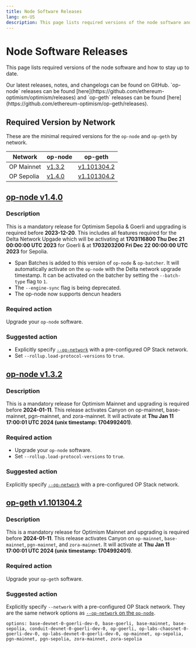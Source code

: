 ```yaml
---
title: Node Software Releases
lang: en-US
description: This page lists required versions of the node software and how to stay up to date.
---
```



# Node Software Releases

This page lists required versions of the node software and how to stay up to date.

<Callout type="info">
  Our latest releases, notes, and changelogs can be found on GitHub. `op-node` releases can be found [here](https://github.com/ethereum-optimism/optimism/releases)
  and `op-geth` releases can be found [here](https://github.com/ethereum-optimism/op-geth/releases).
</Callout>

## Required Version by Network

These are the minimal required versions for the `op-node` and `op-geth` by network.

| Network    | op-node                                                                               | op-geth                                                                              |
| ---------- | ------------------------------------------------------------------------------------- | ------------------------------------------------------------------------------------ |
| OP Mainnet | [v1.3.2](https://github.com/ethereum-optimism/optimism/releases/tag/op-node%2Fv1.3.2) | [v1.101304.2](https://github.com/ethereum-optimism/op-geth/releases/tag/v1.101304.2) |
| OP Sepolia | [v1.4.0](https://github.com/ethereum-optimism/optimism/releases/tag/op-node%2Fv1.4.0) | [v1.101304.2](https://github.com/ethereum-optimism/op-geth/releases/tag/v1.101304.2) |

## [op-node v1.4.0](https://github.com/ethereum-optimism/optimism/releases/tag/op-node%2Fv1.4.0)

### Description

This is a mandatory release for Optimism Sepolia & Goerli and upgrading is required before **2023-12-20**.
This includes all features required for the Delta Network Upgade which will be activating at **1703116800 Thu Dec 21 00:00:00 UTC 2023** for Goerli & at **1703203200 Fri Dec 22 00:00:00 UTC 2023** for Sepolia.

*   Span Batches is added to this version of `op-node` & `op-batcher`. It will automatically activate on the `op-node` with the Delta network upgrade timestamp. It can be activated on the batcher by setting the `--batch-type` flag to `1`.
*   The `--engine-sync` flag is being deprecated.
*   The op-node now supports dencun headers

### Required action

Upgrade your `op-node` software.


### Suggested action

*   Explicitly specify [`--op-network`](https://docs.optimism.io/builders/node-operators/management/configuration#op-network) with a pre-configured OP Stack network.
*   Set `--rollup.load-protocol-versions` to `true`.
## [op-node v1.3.2](https://github.com/ethereum-optimism/optimism/releases/tag/op-node%2Fv1.3.2)

### Description

This is a mandatory release for Optimism Mainnet and upgrading is required before **2024-01-11**. This release activates Canyon on op-mainnet, base-mainnet, pgn-mainnet, and zora-mainnet. It will activate at **Thu Jan 11 17:00:01 UTC 2024 (unix timestamp: 1704992401)**.

### Required action

*   Upgrade your `op-node` software.
*   Set `--rollup.load-protocol-versions` to `true`.

### Suggested action

Explicitly specify [`--op-network`](https://docs.optimism.io/builders/node-operators/management/configuration#op-network) with a pre-configured OP Stack network.

## [op-geth v1.101304.2](https://github.com/ethereum-optimism/op-geth/releases/tag/v1.101304.2)

### Description

This is a mandatory release for Optimism Mainnet and upgrading is required before **2024-01-11**. This release activates Canyon on `op-mainnet`, `base-mainnet`, `pgn-mainnet`, and `zora-mainnet`. It will activate at **Thu Jan 11 17:00:01 UTC 2024 (unix timestamp: 1704992401)**.

### Required action

Upgrade your `op-geth` software.

### Suggested action

Explicitly specify `--network` with a pre-configured OP Stack network. They are the same network options as [`--op-network` on the `op-node`](https://docs.optimism.io/builders/node-operators/management/configuration#op-network).

```
options: base-devnet-0-goerli-dev-0, base-goerli, base-mainnet, base-sepolia, conduit-devnet-0-goerli-dev-0, op-goerli, op-labs-chaosnet-0-goerli-dev-0, op-labs-devnet-0-goerli-dev-0, op-mainnet, op-sepolia, pgn-mainnet, pgn-sepolia, zora-mainnet, zora-sepolia
```
